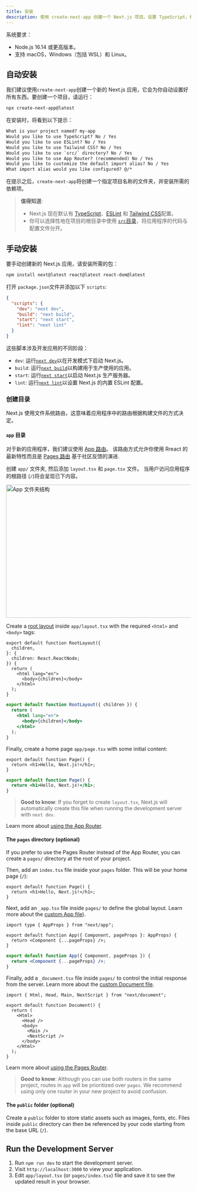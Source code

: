 ```yaml
---
title: 安装
description: 使用 create-next-app 创建一个 Next.js 项目。设置 TypeScript，样式，并配置 next.config.js 文件。
---
```


系统要求：

- Node.js 16.14 或更高版本。
- 支持 macOS，Windows（包括 WSL）和 Linux。

## 自动安装

我们建议使用`create-next-app`创建一个新的 Next.js 应用，它会为你自动设置好所有东西。要创建一个项目，请运行：

```bash filename="Terminal"
npx create-next-app@latest
```

在安装时，将看到以下提示：

```txt filename="Terminal"
What is your project named? my-app
Would you like to use TypeScript? No / Yes
Would you like to use ESLint? No / Yes
Would you like to use Tailwind CSS? No / Yes
Would you like to use `src/` directory? No / Yes
Would you like to use App Router? (recommended) No / Yes
Would you like to customize the default import alias? No / Yes
What import alias would you like configured? @/*
```

在提示之后，`create-next-app`将创建一个指定项目名称的文件夹，并安装所需的依赖项。

> **值得知道**:
>
> - Next.js 现在默认有 [TypeScript](/docs/app/building-your-application/configuring/typescript)、[ESLint](/docs/app/building-your-application/configuring/eslint) 和 [Tailwind CSS](/docs/app/building-your-application/styling/tailwind-css)配置。
> - 你可以选择性地在项目的根目录中使用 [`src`目录](/docs/app/building-your-application/configuring/src-directory)，将应用程序的代码与配置文件分开。

## 手动安装

要手动创建新的 Next.js 应用，请安装所需的包：

```bash filename="Terminal"
npm install next@latest react@latest react-dom@latest
```

打开 `package.json`文件并添加以下 `scripts`:

```json filename="package.json"
{
  "scripts": {
    "dev": "next dev",
    "build": "next build",
    "start": "next start",
    "lint": "next lint"
  }
}
```

这些脚本涉及开发应用的不同阶段：

- `dev`: 运行[`next dev`](/docs/app/api-reference/next-cli#development)以在开发模式下启动 Next.js。
- `build`: 运行[`next build`](/docs/app/api-reference/next-cli#build)以构建用于生产使用的应用。
- `start`: 运行[`next start`](/docs/app/api-reference/next-cli#production)以启动 Next.js 生产服务器。
- `lint`: 运行[`next lint`](/docs/app/api-reference/next-cli#lint)以设置 Next.js 的内置 ESLint 配置。

### 创建目录

Next.js 使用文件系统路由，这意味着应用程序中的路由根据构建文件的方式决定。

#### `app` 目录

对于新的应用程序，我们建议使用 [App 路由](/docs/app)。 该路由方式允许你使用 Rreact 的最新特性而且是 [Pages 路由](/docs/pages) 基于社区反馈的演进.

创建 `app/` 文件夹, 然后添加 `layout.tsx` 和 `page.tsx` 文件。 当用户访问应用程序的根路径 (`/`)将会呈现已下内容。

<Image
  alt="App 文件夹结构"
  srcLight="/docs/light/app-getting-started.png"
  srcDark="/docs/dark/app-getting-started.png"
  width="1600"
  height="363"
/>

Create a [root layout](/docs/app/building-your-application/routing/pages-and-layouts#root-layout-required) inside `app/layout.tsx` with the required `<html>` and `<body>` tags:

```tsx filename="app/layout.tsx" switcher
export default function RootLayout({
  children,
}: {
  children: React.ReactNode;
}) {
  return (
    <html lang="en">
      <body>{children}</body>
    </html>
  );
}
```

```jsx filename="app/layout.js" switcher
export default function RootLayout({ children }) {
  return (
    <html lang="en">
      <body>{children}</body>
    </html>
  );
}
```

Finally, create a home page `app/page.tsx` with some initial content:

```tsx filename="app/page.tsx" switcher
export default function Page() {
  return <h1>Hello, Next.js!</h1>;
}
```

```jsx filename="app/page.js" switcher
export default function Page() {
  return <h1>Hello, Next.js!</h1>;
}
```

> **Good to know**: If you forget to create `layout.tsx`, Next.js will automatically create this file when running the development server with `next dev`.

Learn more about [using the App Router](/docs/app/building-your-application/routing/defining-routes).

#### The `pages` directory (optional)

If you prefer to use the Pages Router instead of the App Router, you can create a `pages/` directory at the root of your project.

Then, add an `index.tsx` file inside your `pages` folder. This will be your home page (`/`):

```tsx filename="pages/index.tsx" switcher
export default function Page() {
  return <h1>Hello, Next.js!</h1>;
}
```

Next, add an `_app.tsx` file inside `pages/` to define the global layout. Learn more about the [custom App file](/docs/pages/building-your-application/routing/custom-app)).

```tsx filename="pages/_app.tsx" switcher
import type { AppProps } from "next/app";

export default function App({ Component, pageProps }: AppProps) {
  return <Component {...pageProps} />;
}
```

```jsx filename="pages/_app.js" switcher
export default function App({ Component, pageProps }) {
  return <Component {...pageProps} />;
}
```

Finally, add a `_document.tsx` file inside `pages/` to control the initial response from the server. Learn more about the [custom Document file](/docs/pages/building-your-application/routing/custom-document).

```tsx filename="pages/_document.tsx" switcher
import { Html, Head, Main, NextScript } from "next/document";

export default function Document() {
  return (
    <Html>
      <Head />
      <body>
        <Main />
        <NextScript />
      </body>
    </Html>
  );
}
```

Learn more about [using the Pages Router](/docs/pages/building-your-application/routing/pages-and-layouts).

> **Good to know**: Although you can use both routers in the same project, routes in `app` will be prioritized over `pages`. We recommend using only one router in your new project to avoid confusion.

#### The `public` folder (optional)

Create a `public` folder to store static assets such as images, fonts, etc. Files inside `public` directory can then be referenced by your code starting from the base URL (`/`).

## Run the Development Server

1. Run `npm run dev` to start the development server.
2. Visit `http://localhost:3000` to view your application.
3. Edit `app/layout.tsx` (or `pages/index.tsx`) file and save it to see the updated result in your browser.
